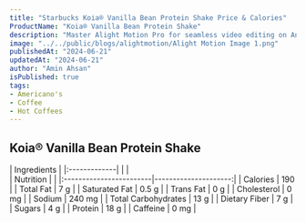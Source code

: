 ```yaml
---
title: "Starbucks Koia® Vanilla Bean Protein Shake Price & Calories"
ProductName: "Koia® Vanilla Bean Protein Shake" 
description: "Master Alight Motion Pro for seamless video editing on Android, iOS, and Tablets with our ultimate guide, unlocking advanced features and elevating your skills in 2024!"
image: "../../public/blogs/alightmotion/Alight Motion Image 1.png"
publishedAt: "2024-06-21"
updatedAt: "2024-06-21"
author: "Amin Ahsan"
isPublished: true
tags:
- Americano's
- Coffee
- Hot Coffees   
---
```


## Koia® Vanilla Bean Protein Shake 
  
<div className="tables-container">
  <div className="table-wrapper">
    | Ingredients  |
    |:-------------|
    |              |
  </div>    
 <div className="table-wrapper">
    | Nutrition               |                      |  
    |:------------------------|---------------------:|
    | Calories                | 190                  |
    | Total Fat               | 7 g                  |
    | Saturated Fat           | 0.5 g                |
    | Trans Fat               | 0 g                  |
    | Cholesterol             | 0 mg                 |
    | Sodium                  | 240 mg               |
    | Total Carbohydrates     | 13 g                 |
    | Dietary Fiber           | 7 g                  |
    | Sugars                  | 4 g                  |
    | Protein                 | 18 g                 |
    | Caffeine                | 0 mg                 |
  </div>
</div>

<style jsx>{`
  .tables-container {
    display: flex;
    flex-direction: row;
    gap: 30px;
  }
  .table-wrapper {
    width: 500px; /* Adjust as needed */
  }
  @media (max-width: 768px) {
    .tables-container {
      flex-direction: column;
      gap: 0px; /* Adjust as needed */
    }
    .table-wrapper {
      width: 100%; /* Adjust as needed */
    }
  }
`}</style>
